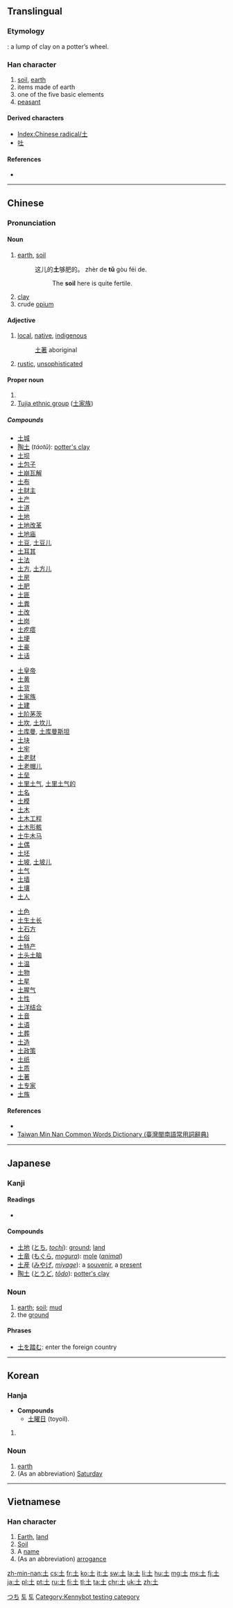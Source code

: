 {{also|士|耂|±}}
==Translingual==
{{stroke order|type=animate}}

===Etymology===
{{liushu|p}}: a lump of clay on a potter’s wheel.

{{Han etyl}}

===Han character===
{{Han char|rn=32|rad=土|as=00|sn=3|four=4010<sub>0</sub>|canj=土 (G)|ids=⿱[[十]][[一]]}}

# [[soil]], [[earth]]
# items made of earth
# one of the five basic elements
# [[peasant]]

====Derived characters====
* [[Index:Chinese radical/土]]
* [[吐]]

====References====
* {{Han ref|kx=0223.010|dkj=04867|dj=0453.230|hdz=10415.010|uh=571F|ud=22303|bh=A467|bd=42087}}

----

==Chinese==
{{zh-forms}}

===Pronunciation===
{{zh-pron
|m=tǔ
|c=tou2
|h=pfs=thú
|mn=thó͘
|w=
|mc=y
|oc=y
|ma=|ma2=
|cat=n
}}

====Noun====
{{zh-noun|ts|pin=tǔ|pint=tu3|sort=土00}}

# [[earth]], [[soil]]
#: 这儿的'''土'''够肥的。 zhèr de '''tǔ''' gòu féi de.
#:: The '''soil''' here is quite fertile.
# [[clay]]
# crude [[opium]]

====Adjective====
{{zh-adj|ts|pin=tǔ|pint=tu3|sort=土00}}

# [[local]], [[native]], [[indigenous]]
#: [[土著]] aboriginal
# [[rustic]], [[unsophisticated]]

====Proper noun====
{{zh-proper noun|ts|pin=Tǔ|pint=Tu3|sort=土00}}

# {{surname|lang=cmn}}
# [[w:Tujia_people|Tujia ethnic group]] ([[土家族]])

=====Compounds=====
{{der-top}}
{{top3}}
* [[土城]]
* [[陶土]] (''táotǔ''): [[potter's clay]]
* [[土坝]]
* [[土包子]]
* [[土崩瓦解]]
* [[土布]]
* [[土财主]]
* [[土产]]
* [[土道]]
* [[土地]]
* [[土地改革]]
* [[土地庙]]
* [[土豆]], [[土豆儿]]
* [[土耳其]]
* [[土法]]
* [[土方]], [[土方儿]]
* [[土房]]
* [[土肥]]
* [[土匪]]
* [[土粪]]
* [[土改]]
* [[土岗]]
* [[土疙瘩]]
* [[土埂]]
* [[土豪]]
* [[土话]]
{{mid3}}
* [[土皇帝]]
* [[土黄]]
* [[土货]]
* [[土家族]]
* [[土建]]
* [[土阶茅茨]]
* [[土坎]], [[土坎儿]]
* [[土库曼]], [[土库曼斯坦]]
* [[土块]]
* [[土牢]]
* [[土老财]]
* [[土老帽儿]]
* [[土垒]]
* [[土里土气]], [[土里土气的]]
* [[土名]]
* [[土模]]
* [[土木]]
* [[土木工程]]
* [[土木形骸]]
* [[土牛木马]]
* [[土偶]]
* [[土坯]]
* [[土坡]], [[土坡儿]]
* [[土气]]
* [[土墙]]
* [[土壤]]
* [[土人]]
{{mid3}}
* [[土色]]
* [[土生土长]]
* [[土石方]]
* [[土俗]]
* [[土特产]]
* [[土头土脑]]
* [[土温]]
* [[土物]]
* [[土星]]
* [[土腥气]]
* [[土性]]
* [[土洋结合]]
* [[土音]]
* [[土语]]
* [[土葬]]
* [[土造]]
* [[土政策]]
* [[土纸]]
* [[土质]]
* [[土著]]
* [[土专家]]
* [[土族]]
{{bottom}}
{{der-bottom}}

====References====
* {{cite web
| url = http://www.mdbg.net/chindict/chindict.php?page=worddict&wdrst=0&wdqb=土
| title = 土
| work = MDBG English to Chinese dictionary ( Based on CC-CEDICT )
| language = Mandarin/English
| accessdate = 2014-02-14}}
* [http://twblg.dict.edu.tw/holodict_new/result_detail.jsp?n_no=192&curpage=1&sample=%E5%9C%9F&radiobutton=1&querytarget=1&limit=20&pagenum=2&rowcount=33 Taiwan Min Nan Common Words Dictionary (臺灣閩南語常用詞辭典)]

----

==Japanese==

===Kanji===
{{ja-kanji|grade=1|rs=土00}}

====Readings====
* {{ja-readings
|goon=[[つ]] (tsu)
|kanon=[[と]] (to)
|kanyoon=[[ど]] (do)
|kun=[[つち]] (tsuchi)}}

====Compounds====
* [[土地]] ([[とち]], ''[[tochi]]''): [[ground]]; [[land]]
* [[土竜]] ([[もぐら]], ''[[mogura]]''): [[mole]] (''[[animal]]'')
* [[土産]] ([[みやげ]], ''[[miyage]]''): a [[souvenir]], a [[present]]
* [[陶土]] ([[とうど]], ''[[tōdo]]''): [[potter's clay]]

{{ja-kanjitab|つち|yomi=k}}

===Noun===
{{ja-noun|つち}}

# [[earth]]; [[soil]]; [[mud]]
# the [[ground]]

====Phrases====
* [[土を踏む]]: enter the foreign country

[[Category:1000 Japanese basic words|つち]]

----

==Korean==

===Hanja===
{{ko-hanja|hangeul=[[토]], [[두]]|rv=to, du|mr=t'o, tu|y=tho, twu|eumhun=[[흙]], [[뿌리]]|ehrv=heulk, ppuri|ehmr=hŭk, ppuri|ehy=hulk, ppuli}}
* '''Compounds'''
** [[土曜日]] (toyoil).

# {{defn|lang=ko|sort=土00}}

===Noun===
{{ko-noun|hangeul=토}}

# [[earth]]
# (As an abbreviation) [[Saturday]]

[[Category:ko:Days of the week|토]]

----

==Vietnamese==

===Han character===
{{vi-hantu|[[thổ]]|rs=土00}}

# [[Earth]], [[land]]
# [[soil|Soil]]
# A [[name]]
# (As an abbreviation) [[arrogance]]

[[Category:CJKV radicals| ]]
[[Category:Hanja readings|토]]
[[Category:Kennybot testing category]]

[[zh-min-nan:土]]
[[cs:土]]
[[fr:土]]
[[ko:土]]
[[it:土]]
[[sw:土]]
[[la:土]]
[[li:土]]
[[hu:土]]
[[mg:土]]
[[ms:土]]
[[fj:土]]
[[ja:土]]
[[pl:土]]
[[pt:土]]
[[ru:土]]
[[fi:土]]
[[tl:土]]
[[ta:土]]
[[chr:土]]
[[uk:土]]
[[zh:土]]